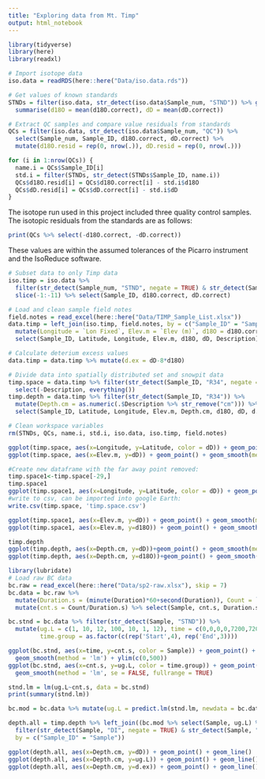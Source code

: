 ```yaml
---
title: "Exploring data from Mt. Timp"
output: html_notebook
---
```


```r
library(tidyverse)
library(here)
library(readxl)
```

```r
# Import isotope data
iso.data = readRDS(here::here("Data/iso.data.rds"))

# Get values of known standards
STNDs = filter(iso.data, str_detect(iso.data$Sample_num, "STND")) %>% group_by(Sample_ID) %>% 
  summarise(d18O = mean(d18O.correct), dD = mean(dD.correct))

# Extract QC samples and compare value residuals from standards
QCs = filter(iso.data, str_detect(iso.data$Sample_num, "QC")) %>% 
  select(Sample_num, Sample_ID, d18O.correct, dD.correct) %>% 
  mutate(d18O.resid = rep(0, nrow(.)), dD.resid = rep(0, nrow(.)))

for (i in 1:nrow(QCs)) {
  name.i = QCs$Sample_ID[i]
  std.i = filter(STNDs, str_detect(STNDs$Sample_ID, name.i))
  QCs$d18O.resid[i] = QCs$d18O.correct[i] - std.i$d18O
  QCs$dD.resid[i] = QCs$dD.correct[i] - std.i$dD
}
```


The isotope run used in this project included three quality control samples. 
The isotopic residuals from the standards are as follows:
```r
print(QCs %>% select(-d18O.correct, -dD.correct))
```

These values are within the assumed tolerances of the Picarro instrument and the IsoReduce software.

```r
# Subset data to only Timp data
iso.timp = iso.data %>% 
  filter(str_detect(Sample_num, "STND", negate = TRUE) & str_detect(Sample_num, "QC", negate = TRUE)) %>% 
  slice(-1:-11) %>% select(Sample_ID, d18O.correct, dD.correct)

# Load and clean sample field notes
field.notes = read_excel(here::here("Data/TIMP_Sample_List.xlsx"))
data.timp = left_join(iso.timp, field.notes, by = c("Sample_ID" = "Sample")) %>% 
  mutate(Longitude = `Lon Fixed`, Elev.m = `Elev (m)`, d18O = d18O.correct, dD = dD.correct) %>% 
  select(Sample_ID, Latitude, Longitude, Elev.m, d18O, dD, Description)

# Calculate deterium excess values
data.timp = data.timp %>% mutate(d.ex = dD-8*d18O)

# Divide data into spatially distributed set and snowpit data
timp.space = data.timp %>% filter(str_detect(Sample_ID, "R34", negate = TRUE)) %>% 
  select(-Description, everything())
timp.depth = data.timp %>% filter(str_detect(Sample_ID, "R34")) %>% 
  mutate(Depth.cm = as.numeric(.$Description %>% str_remove("cm"))) %>% 
  select(Sample_ID, Latitude, Longitude, Elev.m, Depth.cm, d18O, dD, d.ex) %>% arrange(Depth.cm)

# Clean workspace variables
rm(STNDs, QCs, name.i, std.i, iso.data, iso.timp, field.notes)
```

```r
ggplot(timp.space, aes(x=Longitude, y=Latitude, color = dD)) + geom_point() + scale_color_viridis_c()
ggplot(timp.space, aes(x=Elev.m, y=dD)) + geom_point() + geom_smooth(method = "lm")
```

```r
#Create new dataframe with the far away point removed:
timp.space1<-timp.space[-29,]
timp.space1
ggplot(timp.space1, aes(x=Longitude, y=Latitude, color = dD)) + geom_point() + scale_color_viridis_c()
#write to csv, can be imported into google Earth:
write.csv(timp.space, 'timp.space.csv')

ggplot(timp.space1, aes(x=Elev.m, y=dD)) + geom_point() + geom_smooth(method = "lm")
ggplot(timp.space1, aes(x=Elev.m, y=d18O)) + geom_point() + geom_smooth(method = "lm")
```

```r
timp.depth
ggplot(timp.depth, aes(x=Depth.cm, y=dD))+geom_point() + geom_smooth(method = "lm")
ggplot(timp.depth, aes(x=Depth.cm, y=d18O))+geom_point() + geom_smooth(method = "lm")
```


```r
library(lubridate)
# Load raw BC data
bc.raw = read_excel(here::here("Data/sp2-raw.xlsx"), skip = 7) 
bc.data = bc.raw %>% 
  mutate(Duration.s = (minute(Duration)*60+second(Duration)), Count = `Particle count`) %>% 
  mutate(cnt.s = Count/Duration.s) %>% select(Sample, cnt.s, Duration.s, Count)

bc.stnd = bc.data %>% filter(str_detect(Sample, "STND")) %>% 
  mutate(ug.L = c(1, 10, 12, 100, 10, 1, 12), time = c(0,0,0,0,7200,7200,7200), 
         time.group = as.factor(c(rep('Start',4), rep('End',3))))

ggplot(bc.stnd, aes(x=time, y=cnt.s, color = Sample)) + geom_point() + 
  geom_smooth(method = 'lm') + ylim(c(0,500))
ggplot(bc.stnd, aes(x=cnt.s, y=ug.L, color = time.group)) + geom_point() + 
  geom_smooth(method = 'lm', se = FALSE, fullrange = TRUE)

stnd.lm = lm(ug.L~cnt.s, data = bc.stnd)
print(summary(stnd.lm))

bc.mod = bc.data %>% mutate(ug.L = predict.lm(stnd.lm, newdata = bc.data))

depth.all = timp.depth %>% left_join((bc.mod %>% select(Sample, ug.L) %>% 
  filter(str_detect(Sample, "DI", negate = TRUE) & str_detect(Sample, "STND", negate = TRUE))), 
  by = c("Sample_ID" = "Sample"))
```

```r
ggplot(depth.all, aes(x=Depth.cm, y=dD)) + geom_point() + geom_line()
ggplot(depth.all, aes(x=Depth.cm, y=ug.L)) + geom_point() + geom_line()
ggplot(depth.all, aes(x=Depth.cm, y=d.ex)) + geom_point() + geom_line()
```



